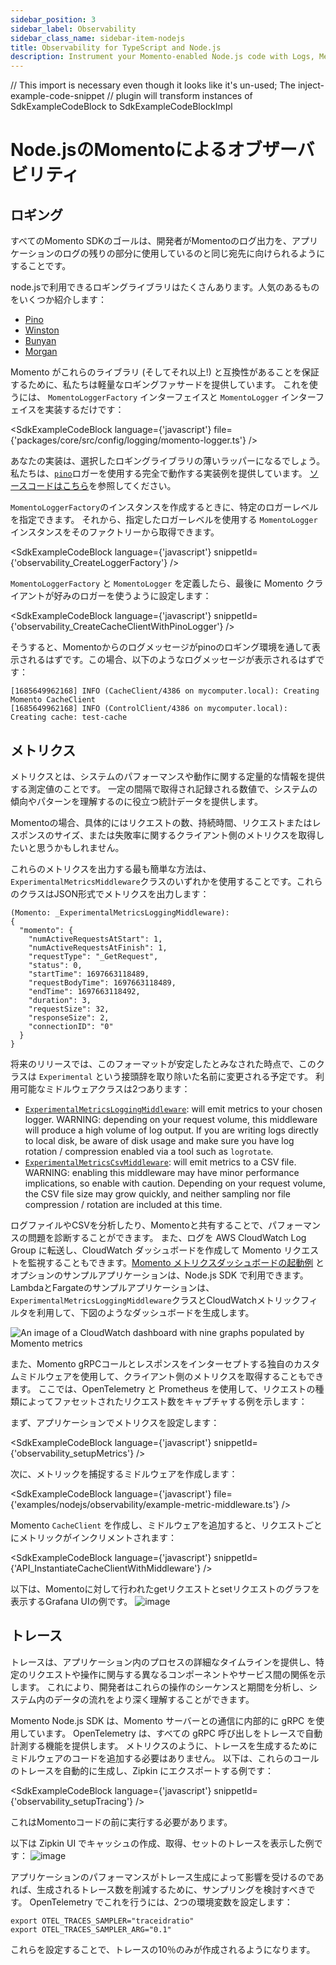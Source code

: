 ```yaml
---
sidebar_position: 3
sidebar_label: Observability
sidebar_class_name: sidebar-item-nodejs
title: Observability for TypeScript and Node.js
description: Instrument your Momento-enabled Node.js code with Logs, Metrics, and Traces
---
```


// This import is necessary even though it looks like it's un-used; The inject-example-code-snippet
// plugin will transform instances of SdkExampleCodeBlock to SdkExampleCodeBlockImpl

# Node.jsのMomentoによるオブザーバビリティ

## ロギング

すべてのMomento SDKのゴールは、開発者がMomentoのログ出力を、アプリケーションのログの残りの部分に使用しているのと同じ宛先に向けられるようにすることです。

node.jsで利用できるロギングライブラリはたくさんあります。人気のあるものをいくつか紹介します：

- [Pino](https://github.com/pinojs/pino)
- [Winston](https://github.com/winstonjs/winston)
- [Bunyan](https://github.com/trentm/node-bunyan)
- [Morgan](https://github.com/expressjs/morgan)

Momento がこれらのライブラリ (そしてそれ以上!) と互換性があることを保証するために、私たちは軽量なロギングファサードを提供しています。
これを使うには、 `MomentoLoggerFactory` インターフェイスと `MomentoLogger` インターフェイスを実装するだけです：

<SdkExampleCodeBlock language={'javascript'} file={'packages/core/src/config/logging/momento-logger.ts'} />

あなたの実装は、選択したロギングライブラリの薄いラッパーになるでしょう。
私たちは、[`pino`](https://github.com/pinojs/pino)ロガーを使用する完全で動作する実装例を提供しています。
[ソースコードはこちら](https://github.com/momentohq/client-sdk-javascript/blob/main/examples/nodejs/observability/pino-logger.ts)を参照してください。

`MomentoLoggerFactory`のインスタンスを作成するときに、特定のロガーレベルを指定できます。
それから、指定したロガーレベルを使用する `MomentoLogger` インスタンスをそのファクトリーから取得できます。

<SdkExampleCodeBlock language={'javascript'} snippetId={'observability_CreateLoggerFactory'} />

`MomentoLoggerFactory` と `MomentoLogger` を定義したら、最後に Momento クライアントが好みのロガーを使うように設定します：

<SdkExampleCodeBlock language={'javascript'} snippetId={'observability_CreateCacheClientWithPinoLogger'} />

そうすると、Momentoからのログメッセージがpinoのロギング環境を通して表示されるはずです。この場合、以下のようなログメッセージが表示されるはずです：

```
[1685649962168] INFO (CacheClient/4386 on mycomputer.local): Creating Momento CacheClient
[1685649962168] INFO (ControlClient/4386 on mycomputer.local): Creating cache: test-cache
```

## メトリクス
メトリクスとは、システムのパフォーマンスや動作に関する定量的な情報を提供する測定値のことです。
一定の間隔で取得され記録される数値で、システムの傾向やパターンを理解するのに役立つ統計データを提供します。

Momentoの場合、具体的にはリクエストの数、持続時間、リクエストまたはレスポンスのサイズ、または失敗率に関するクライアント側のメトリクスを取得したいと思うかもしれません。

これらのメトリクスを出力する最も簡単な方法は、`ExperimentalMetricsMiddleware`クラスのいずれかを使用することです。これらのクラスはJSON形式でメトリクスを出力します：

```
(Momento: _ExperimentalMetricsLoggingMiddleware): 
{
  "momento": {
    "numActiveRequestsAtStart": 1,
    "numActiveRequestsAtFinish": 1,
    "requestType": "_GetRequest",
    "status": 0,
    "startTime": 1697663118489,
    "requestBodyTime": 1697663118489,
    "endTime": 1697663118492,
    "duration": 3,
    "requestSize": 32,
    "responseSize": 2,
    "connectionID": "0"
  }
}
```

将来のリリースでは、このフォーマットが安定したとみなされた時点で、このクラスは `Experimental` という接頭辞を取り除いた名前に変更される予定です。
利用可能なミドルウェアクラスは2つあります：

- [`ExperimentalMetricsLoggingMiddleware`](https://github.com/momentohq/client-sdk-javascript/blob/main/packages/client-sdk-nodejs/src/config/middleware/experimental-metrics-logging-middleware.ts): will emit metrics to your chosen logger. WARNING: depending on your request volume, this middleware will produce a high volume of log output. If you are writing logs directly to local disk, be aware of disk usage and make sure you have log rotation / compression enabled via a tool such as `logrotate`.
- [`ExperimentalMetricsCsvMiddleware`](https://github.com/momentohq/client-sdk-javascript/blob/main/packages/client-sdk-nodejs/src/config/middleware/experimental-metrics-csv-middleware.ts): will emit metrics to a CSV file. WARNING: enabling this middleware may have minor performance implications, so enable with caution. Depending on your request volume, the CSV file size may grow quickly, and neither sampling nor file compression / rotation are included at this time.

ログファイルやCSVを分析したり、Momentoと共有することで、パフォーマンスの問題を診断することができます。
また、ログを AWS CloudWatch Log Group に転送し、CloudWatch ダッシュボードを作成して Momento リクエストを監視することもできます。[Momento メトリクスダッシュボードの起動例](https://github.com/momentohq/client-sdk-javascript/tree/main/examples/nodejs/lambda-examples/cloudwatch-metrics) とオプションのサンプルアプリケーションは、Node.js SDK で利用できます。
LambdaとFargateのサンプルアプリケーションは、`ExperimentalMetricsLoggingMiddleware`クラスとCloudWatchメトリックフィルタを利用して、下図のようなダッシュボードを生成します。

![An image of a CloudWatch dashboard with nine graphs populated by Momento metrics](@site/static/img/cloudwatch-dashboard.png)

また、Momento gRPCコールとレスポンスをインターセプトする独自のカスタムミドルウェアを使用して、クライアント側のメトリクスを取得することもできます。
ここでは、OpenTelemetry と Prometheus を使用して、リクエストの種類によってファセットされたリクエスト数をキャプチャする例を示します：

まず、アプリケーションでメトリクスを設定します：

<SdkExampleCodeBlock language={'javascript'} snippetId={'observability_setupMetrics'} />

次に、メトリックを捕捉するミドルウェアを作成します：

<SdkExampleCodeBlock language={'javascript'} file={'examples/nodejs/observability/example-metric-middleware.ts'} />

Momento `CacheClient` を作成し、ミドルウェアを追加すると、リクエストごとにメトリックがインクリメントされます：

<SdkExampleCodeBlock language={'javascript'} snippetId={'API_InstantiateCacheClientWithMiddleware'} />

以下は、Momentoに対して行われたgetリクエストとsetリクエストのグラフを表示するGrafana UIの例です。
![image](./images/grafana_screenshot.png)

## トレース
トレースは、アプリケーション内のプロセスの詳細なタイムラインを提供し、特定のリクエストや操作に関与する異なるコンポーネントやサービス間の関係を示します。
これにより、開発者はこれらの操作のシーケンスと期間を分析し、システム内のデータの流れをより深く理解することができます。

Momento Node.js SDK は、Momento サーバーとの通信に内部的に gRPC を使用しています。
OpenTelemetry は、すべての gRPC 呼び出しをトレースで自動計測する機能を提供します。
メトリクスのように、トレースを生成するためにミドルウェアのコードを追加する必要はありません。
以下は、これらのコールのトレースを自動的に生成し、Zipkin にエクスポートする例です：

<SdkExampleCodeBlock language={'javascript'} snippetId={'observability_setupTracing'} />

これはMomentoコードの前に実行する必要があります。

以下は Zipkin UI でキャッシュの作成、取得、セットのトレースを表示した例です：
![image](./images/zipkin_screenshot.png)

アプリケーションのパフォーマンスがトレース生成によって影響を受けるのであれば、生成されるトレース数を削減するために、サンプリングを検討すべきです。
OpenTelemetry でこれを行うには、2つの環境変数を設定します：

```cli
export OTEL_TRACES_SAMPLER="traceidratio"
export OTEL_TRACES_SAMPLER_ARG="0.1"
```
これらを設定することで、トレースの10％のみが作成されるようになります。
